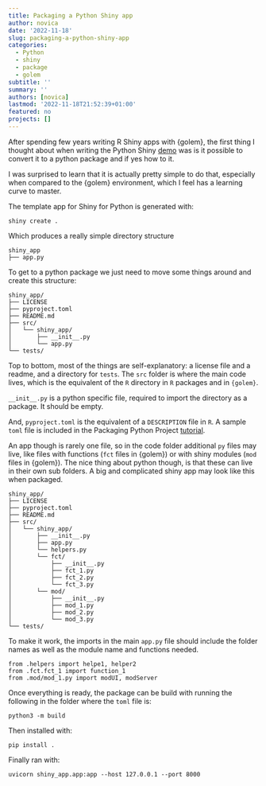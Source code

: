 ```yaml
---
title: Packaging a Python Shiny app
author: novica
date: '2022-11-18'
slug: packaging-a-python-shiny-app
categories:
  - Python
  - shiny
  - package
  - golem
subtitle: ''
summary: ''
authors: [novica]
lastmod: '2022-11-18T21:52:39+01:00'
featured: no
projects: []
---
```


After spending few years writing R Shiny apps with {golem}, the first thing I thought about when writing the Python Shiny [demo](https://github.com/novica/pyshinywikidata) was is it possible to convert it to a python package and if yes how to it.

I was surprised to learn that it is actually pretty simple to do that, especially when compared to the {golem} environment, which I feel has a learning curve to master.

The template app for Shiny for Python is generated with:

```
shiny create .
```

Which produces a really simple directory structure

```
shiny_app
├── app.py
```


To get to a python package we just need to move some things around and create this structure:

```
shiny_app/
├── LICENSE
├── pyproject.toml
├── README.md
├── src/
│   └── shiny_app/
│       ├── __init__.py
│       └── app.py
└── tests/
```

Top to bottom, most of the things are self-explanatory: a license file and a readme, and a directory for `tests`. The `src` folder is where the main code lives, which is the equivalent of the `R` directory in `R` packages and in `{golem}`.

`__init__.py` is a python specific file, required to import the directory as a package. It should be empty.

And, `pyproject.toml` is the equivalent of a `DESCRIPTION` file in `R`. A sample `toml` file is included in the Packaging Python Project [tutorial](https://packaging.python.org/en/latest/tutorials/packaging-projects/).

An app though is rarely one file, so in the code folder additional `py` files may live, like files with functions (`fct` files in {golem}) or with shiny modules (`mod` files in {golem}). The nice thing about python though, is that these can live in their own sub folders. A big and complicated shiny app may look like this when packaged.


```
shiny_app/
├── LICENSE
├── pyproject.toml
├── README.md
├── src/
│   └── shiny_app/
│       ├── __init__.py
│       ├── app.py
│       └── helpers.py
│       └── fct/
│           ├── __init__.py
│           ├── fct_1.py
│           ├── fct_2.py
│           └── fct_3.py
│       └── mod/
│           ├── __init__.py
│           ├── mod_1.py
│           ├── mod_2.py
│           └── mod_3.py
└── tests/
```

To make it work, the imports in the main `app.py` file should include the folder names as well as the module name and functions needed.

```
from .helpers import helpe1, helper2
from .fct.fct_1 import function_1
from .mod/mod_1.py import modUI, modServer
```

Once everything is ready, the package can be build with running the following in the folder where the `toml` file is:

```
python3 -m build
```

Then installed with:

```
pip install .
```

Finally ran with:

```
uvicorn shiny_app.app:app --host 127.0.0.1 --port 8000
```
